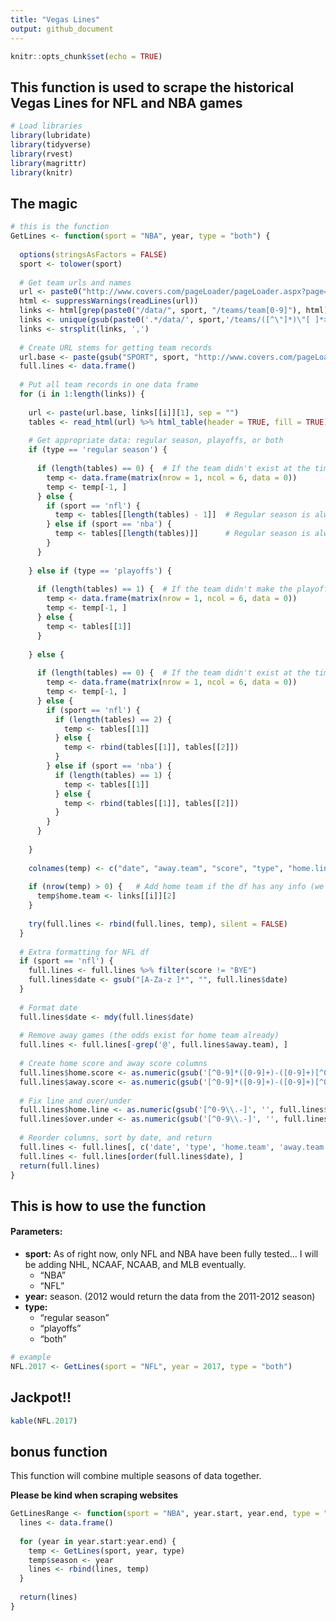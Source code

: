 ```yaml
---
title: "Vegas Lines"
output: github_document
---
```


```r
knitr::opts_chunk$set(echo = TRUE)
```

## This function is used to scrape the historical Vegas Lines for NFL and NBA games


```r
# Load libraries
library(lubridate)
library(tidyverse)
library(rvest)
library(magrittr)
library(knitr)
```

## The magic

```r
# this is the function
GetLines <- function(sport = "NBA", year, type = "both") {
  
  options(stringsAsFactors = FALSE)
  sport <- tolower(sport)
  
  # Get team urls and names
  url <- paste0("http://www.covers.com/pageLoader/pageLoader.aspx?page=/data/", sport, "/teams/teams.html")
  html <- suppressWarnings(readLines(url))
  links <- html[grep(paste0("/data/", sport, "/teams/team[0-9]"), html)]
  links <- unique(gsub(paste0('.*/data/', sport,'/teams/([^\"]*)\"[ ]*>([^<]*).*'), '\\1,\\2', links))
  links <- strsplit(links, ',')
  
  # Create URL stems for getting team records
  url.base <- paste(gsub("SPORT", sport, "http://www.covers.com/pageLoader/pageLoader.aspx?page=/data/SPORT/teams/pastresults/"), year - 1, '-', year, '/', sep = '')
  full.lines <- data.frame()
  
  # Put all team records in one data frame
  for (i in 1:length(links)) {
    
    url <- paste(url.base, links[[i]][1], sep = "")
    tables <- read_html(url) %>% html_table(header = TRUE, fill = TRUE) 
    
    # Get appropriate data: regular season, playoffs, or both
    if (type == 'regular season') {
      
      if (length(tables) == 0) {  # If the team didn't exist at the time, make an empty df
        temp <- data.frame(matrix(nrow = 1, ncol = 6, data = 0))
        temp <- temp[-1, ]
      } else {
        if (sport == 'nfl') {
          temp <- tables[[length(tables) - 1]]  # Regular season is always the second to last table
        } else if (sport == 'nba') {
          temp <- tables[[length(tables)]]      # Regular season is always the last table
        }
      }
      
    } else if (type == 'playoffs') {
      
      if (length(tables) == 1) {  # If the team didn't make the playoffs, make an empty df
        temp <- data.frame(matrix(nrow = 1, ncol = 6, data = 0))
        temp <- temp[-1, ]
      } else {
        temp <- tables[[1]]
      }
      
    } else {
      
      if (length(tables) == 0) {  # If the team didn't exist at the time, make an empty df
        temp <- data.frame(matrix(nrow = 1, ncol = 6, data = 0))
        temp <- temp[-1, ]
      } else {
        if (sport == 'nfl') {
          if (length(tables) == 2) {
            temp <- tables[[1]]
          } else {
            temp <- rbind(tables[[1]], tables[[2]])
          }
        } else if (sport == 'nba') {
          if (length(tables) == 1) {
            temp <- tables[[1]]
          } else {
            temp <- rbind(tables[[1]], tables[[2]])
          }
        }
      }
      
    }
    
    colnames(temp) <- c("date", "away.team", "score", "type", "home.line", "over.under")
    
    if (nrow(temp) > 0) {   # Add home team if the df has any info (we didn't ask for playoffs from a team that didn't make it)
      temp$home.team <- links[[i]][2]
    }
    
    try(full.lines <- rbind(full.lines, temp), silent = FALSE)
  }
  
  # Extra formatting for NFL df
  if (sport == 'nfl') {
    full.lines <- full.lines %>% filter(score != "BYE") 
    full.lines$date <- gsub("[A-Za-z ]*", "", full.lines$date)
  }
  
  # Format date
  full.lines$date <- mdy(full.lines$date)
  
  # Remove away games (the odds exist for home team already)
  full.lines <- full.lines[-grep('@', full.lines$away.team), ]
  
  # Create home score and away score columns
  full.lines$home.score <- as.numeric(gsub('[^0-9]*([0-9]+)-([0-9]+)[^0-9]*', '\\1', full.lines$score))
  full.lines$away.score <- as.numeric(gsub('[^0-9]*([0-9]+)-([0-9]+)[^0-9]*', '\\2', full.lines$score))
  
  # Fix line and over/under
  full.lines$home.line <- as.numeric(gsub('[^0-9\\.-]', '', full.lines$home.line))
  full.lines$over.under <- as.numeric(gsub('[^0-9\\.-]', '', full.lines$over.under))
  
  # Reorder columns, sort by date, and return
  full.lines <- full.lines[, c('date', 'type', 'home.team', 'away.team', 'home.score', 'away.score', 'home.line', 'over.under')]
  full.lines <- full.lines[order(full.lines$date), ]
  return(full.lines)
}
```


## This is how to use the function

#### Parameters:

* **sport:** As of right now, only NFL and NBA have been fully tested... I will be adding NHL, NCAAF, NCAAB, and MLB eventually.    
    + "NBA"
    + "NFL"
* **year:** season. (2012 would return the data from the 2011-2012 season)  
* **type:** 
    + "regular season"
    + "playoffs"
    + "both"


```r
# example
NFL.2017 <- GetLines(sport = "NFL", year = 2017, type = "both")
```

## Jackpot!!

```r
kable(NFL.2017)
```



## bonus function

This function will combine multiple seasons of data together.  

**Please be kind when scraping websites**

```r

GetLinesRange <- function(sport = "NBA", year.start, year.end, type = "both") {
  lines <- data.frame()
  
  for (year in year.start:year.end) {
    temp <- GetLines(sport, year, type)
    temp$season <- year
    lines <- rbind(lines, temp)
  }
  
  return(lines)
}
```

